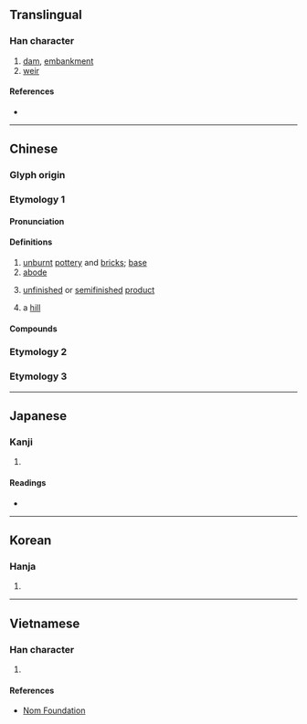 {{also|壞}}
{{character info}}
==Translingual==

===Han character===
{{Han char|rn=32|rad=土|as=05|sn=8|four=41119|canj=GMFM|ids=⿰土丕}}

# [[dam]], [[embankment]]
# [[weir]]

====References====
* {{Han ref|kx=0226.280|dkj=04984|dj=0462.060|hdz=10430.010|uh=576F|ud=22383|bh=CBF2|bd=52210}}

----

==Chinese==

===Glyph origin===
{{Han etym}}

===Etymology 1===
{{zh-forms|alt=坏}}

====Pronunciation====
{{zh-pron
|m=坯
|m-s=pei1
|c=pui1
|h=pfs=phôi;gd=poi1
|j=pi1
|md=puŏi
|mn=kh,qz,xm,zz:phoe/qz:pher/tp,xm:phe
|mn-t=puê1
|w=
|mc=y
|oc=y
|cat=n
}}

====Definitions====
{{zh-hanzi}}

# [[unburnt]] [[pottery]] and [[brick]]s; [[base]]
# [[abode]]
# {{lb|zh|figurative}} [[unfinished]] or [[semifinished]] [[product]]
# a [[hill]]

====Compounds====
{{zh-der|fold=1|坯料|坯體|壞坯子|坯布|土坯|坯子|殺坯|磚坯|泥坯|毛坯|線坯子|麵坯兒|製坯}}

===Etymology 2===
{{zh-see|壞|v}}

===Etymology 3===
{{zh-see|坏|v}}

----

==Japanese==

===Kanji===
{{ja-kanji|grade=|rs=土05}}

# {{rfdef|ja|sort=土05}}

====Readings====
* {{ja-readings|on=[[ひ]] (hi), [[はい]] (hai), [[へ]] (he)|kun=[[おか]] (oka)}}

----

==Korean==

===Hanja===
{{ko-hanja|hangeul=배|rv=bae|mr=pae}}

# {{rfdef|ko|sort=土05}}

----

==Vietnamese==

===Han character===
{{vi-readings|reading=phôi, phơ|rs=土05}}

# {{rfdef|vi|sort=土05}}

====References====
* [http://nomfoundation.org/common/nom_details.php?codepoint=576f Nom Foundation]